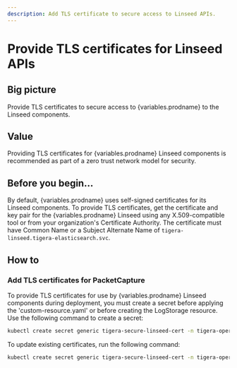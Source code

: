 ```yaml
---
description: Add TLS certificate to secure access to Linseed APIs.
---
```



# Provide TLS certificates for Linseed APIs

## Big picture

Provide TLS certificates to secure access to {variables.prodname} to the Linseed components.

## Value

Providing TLS certificates for {variables.prodname} Linseed components is recommended as part of a zero trust network model for security.

## Before you begin...

By default, {variables.prodname} uses self-signed certificates for its Linseed components. To provide TLS certificates,
get the certificate and key pair for the {variables.prodname} Linseed using any X.509-compatible tool or from your organization's
Certificate Authority. The certificate must have Common Name or a Subject Alternate Name of `tigera-linseed.tigera-elasticsearch.svc`.

## How to

### Add TLS certificates for PacketCapture

To provide TLS certificates for use by {variables.prodname} Linseed components during deployment, you must create a secret before applying the 'custom-resource.yaml' or before creating the LogStorage resource. Use the following command to create a secret:

```bash
kubectl create secret generic tigera-secure-linseed-cert -n tigera-operator --from-file=tls.crt=</path/to/certificate-file> --from-file=tls.key=</path/to/key-file>
```

To update existing certificates, run the following command:

```bash
kubectl create secret generic tigera-secure-linseed-cert -n tigera-operator --from-file=tls.crt=</path/to/certificate-file> --from-file=tls.key=</path/to/key-file> --dry-run -o yaml --save-config | kubectl replace -f -
```
